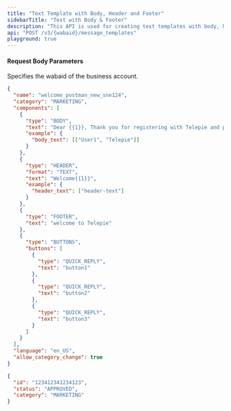 ```yaml
---
title: "Text Template with Body, Header and Footer"
sidebarTitle: "Text with Body & Footer"
description: "This API is used for creating text templates with body, header and footer."
api: "POST /v3/{wabaid}/message_templates"
playground: true
---
```


#### Request Body Parameters

<ParamField path="wabaid" type="string" required>
  Specifies the wabaid of the business account.
</ParamField>

<CodeGroup>

```json SampleRequest.json
{
  "name": "welcome_postman_new_sne124",
  "category": "MARKETING",
  "components": [
    {
      "type": "BODY",
      "text": "Dear {{1}}, Thank you for registering with Telepie and providing consent to receive notifications using WhatsApp. \\r\\n\\r\\nWe request you to kindly save this number.\\r\\n\\r\\nTo get started, please type help*.\\r\\nYou can reply with STOP* anytime you wish to stop communication through this channel.\\r\\nRegards,\\r\\n{{2}}{{2}}",
      "example": {
        "body_text": [["User1", "Telepie"]]
      }
    },
    {
      "type": "HEADER",
      "format": "TEXT",
      "text": "Welcome{{1}}",
      "example": {
        "header_text": ["header-text"]
      }
    },
    {
      "type": "FOOTER",
      "text": "welcome to Telepie"
    },
    {
      "type": "BUTTONS",
      "buttons": [
        {
          "type": "QUICK_REPLY",
          "text": "button1"
        },
        {
          "type": "QUICK_REPLY",
          "text": "button2"
        },
        {
          "type": "QUICK_REPLY",
          "text": "button3"
        }
      ]
    }
  ],
  "language": "en_US",
  "allow_category_change": true
}
```

```json SampleResponse.json
{
  "id": "123412341234123",
  "status": "APPROVED",
  "category": "MARKETING"
}
```

</CodeGroup>
